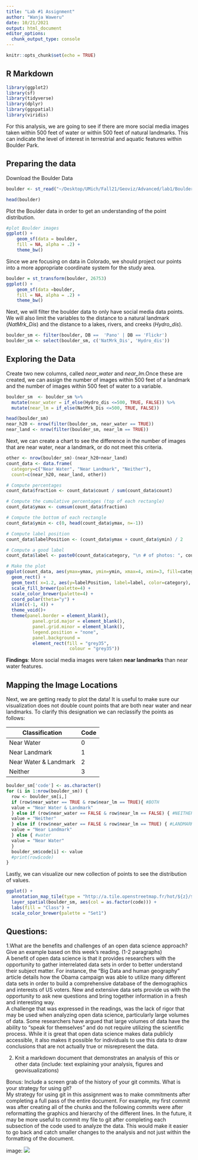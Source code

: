 ```yaml
---
title: "Lab #1 Assignment"
author: "Wanja Waweru"
date: 10/21/2021
output: html_document
editor_options: 
  chunk_output_type: console
---
```


```r
knitr::opts_chunk$set(echo = TRUE)
```

## R Markdown

```r
library(ggplot2)
library(sf)
library(tidyverse)
library(dplyr)
library(ggspatial)
library(viridis)
```

For this analysis, we are going to see if there are more social media images taken within 500 feet of water or within 500 feet of natural landmarks. This can indicate the level of interest in terrestrial and aquatic features within Boulder Park.

## Preparing the data

Download the Boulder Data
```r
boulder <- st_read("~/Desktop/UMich/Fall21/Geoviz/Advanced/lab1/Boulder_Data/BoulderSocialMedia.shp")
```


```r
head(boulder)
```

Plot the Boulder data in order to get an understanding of the point distribution.
```r
#plot Boulder images
ggplot() +
    geom_sf(data = boulder,
    fill = NA, alpha = .2) +
    theme_bw()
```

Since we are focusing on data in Colorado, we should project our points into a more
appropriate coordinate system for the study area.
```r
boulder = st_transform(boulder, 26753) 
ggplot() +
    geom_sf(data =boulder,
    fill = NA, alpha = .2) +
    theme_bw()
```

Next, we will filter the boulder data to only have social media data points. We will also limit the variables to the distance to a natural landmark (*NatMrk_Dis*) and the distance to a lakes, rivers, and creeks (*Hydro_dis*).
```r
boulder_sm <- filter(boulder, DB ==  'Pano' | DB == 'Flickr')
boulder_sm <- select(boulder_sm, c('NatMrk_Dis', 'Hydro_dis'))
```

## Exploring the Data

Create two new columns, called *near_water* and *near_lm*.Once these are created, we can assign the number of images within 500 feet of a landmark and the number of images within 500 feet of water to a variable.
```r
boulder_sm  <- boulder_sm %>% 
  mutate(near_water = if_else(Hydro_dis <=500, TRUE, FALSE)) %>%
  mutate(near_lm = if_else(NatMrk_Dis <=500, TRUE, FALSE))

head(boulder_sm)
near_h20 <- nrow(filter(boulder_sm, near_water == TRUE))
near_land <- nrow(filter(boulder_sm, near_lm == TRUE))
```

Next, we can create a chart to see the difference in the number of images that are near water, near a landmark, or do not meet this criteria.\n
```r
other <- nrow(boulder_sm)-(near_h20+near_land)
count_data <- data.frame(
  category=c("Near Water", "Near Landmark", "Neither"),
  count=c(near_h20, near_land, other))

# Compute percentages
count_data$fraction <- count_data$count / sum(count_data$count)

# Compute the cumulative percentages (top of each rectangle)
count_data$ymax <- cumsum(count_data$fraction)

# Compute the bottom of each rectangle
count_data$ymin <- c(0, head(count_data$ymax, n=-1))

# Compute label position
count_data$labelPosition <- (count_data$ymax + count_data$ymin) / 2

# Compute a good label
count_data$label <- paste0(count_data$category, "\n # of photos: ", count_data$count)

# Make the plot
ggplot(count_data, aes(ymax=ymax, ymin=ymin, xmax=4, xmin=3, fill=category)) +
  geom_rect() +
  geom_text( x=1.2, aes(y=labelPosition, label=label, color=category), size=4) + # x here controls label position (inner / outer)
  scale_fill_brewer(palette=4) +
  scale_color_brewer(palette=4) +
  coord_polar(theta="y") +
  xlim(c(-1, 4)) +
  theme_void()+
  theme(panel.border = element_blank(),
          panel.grid.major = element_blank(),
          panel.grid.minor = element_blank(),
          legend.position = "none",
          panel.background = 
          element_rect(fill = "grey35",
                        colour = "grey35"))
```

**Findings**: More social media images were taken **near landmarks** than near water features.

## Mapping the Image Locations

Next, we are getting ready to plot the data! It is useful to make sure our visualization does not double count points that are both near water and near landmarks. To clarify this designation we can reclassify the points as follows:

Classification | Code
-------------- | ------
Near Water     | 0
Near Landmark  | 1
Near Water & Landmark | 2
Neither | 3

```r
boulder_sm['code'] <- as.character()
for (i in 1:nrow(boulder_sm)) {
  row <- boulder_sm[i,]
  if (row$near_water == TRUE & row$near_lm == TRUE){ #BOTH
  value = "Near Water & Landmark" 
  } else if (row$near_water == FALSE & row$near_lm == FALSE) { #NEITHER
  value = "Neither"  
  } else if (row$near_water == FALSE & row$near_lm == TRUE) { #LANDMARK
  value = "Near Landmark" 
  } else { #water
  value = "Near Water"
  }
  boulder_sm$code[i] <- value
  #print(row$code)
}

```


Lastly, we can visualize our new collection of points to see the distribution of values.
```r
ggplot() +
  annotation_map_tile(type = "http://a.tile.openstreetmap.fr/hot/${z}/${x}/${y}.png") +
  layer_spatial(boulder_sm, aes(col = as.factor(code))) +
  labs(fill = "Class") +
  scale_color_brewer(palette = "Set1")
```

## Questions:
1.What are the benefits and challenges of an open data science approach? Give an example based on this week’s reading. (1-2 paragraphs)  
A benefit of open data science is that it provides researchers with the opportunity to gather interrelated data sets in order to better understand their subject matter. For instance, the "Big Data and human geography" article details how the Obama campaign was able to utilize many different data sets in order to build a comprehensive database of the demographics and interests of US voters. New and extensive data sets provide us with the opportunity to ask new questions and bring together information in a fresh and interesting way.  
A challenge that was expressed in the readings, was the lack of rigor that may be used when analyzing open data science, particularly large volumes of data. Some researchers have argued that large volumes of data have the ability to "speak for themselves" and do not require utilizing the scientific process. While it is great that open data science makes data publicly accessible, it also makes it possible for individuals to use this data to draw conclusions that are not actually true or misrepresent the data.

2. Knit a markdown document that demonstrates an analysis of this or other data (include: text explaining your analysis, figures and geovisualizations)  

Bonus: Include a screen grab of the history of your git commits. What is your strategy for using git?  
My strategy for using git in this assignment was to make commitments after completing
a full pass of the entire document. For example, my first commit was after creating all of the chunks and the following commits were after reformatting the graphics and hierarchy of the different lines. In the future, it may be more useful to commit my file to git after completing each subsection of the code used to analyze the data. This would make it easier to go back and catch smaller changes to the analysis and not just within the formatting of the document.

image: ![](/Users/dwwaweru/Desktop/UMich/Fall21/Geoviz/Advanced/git/EAS501.19/lab1_git_commit.png)

